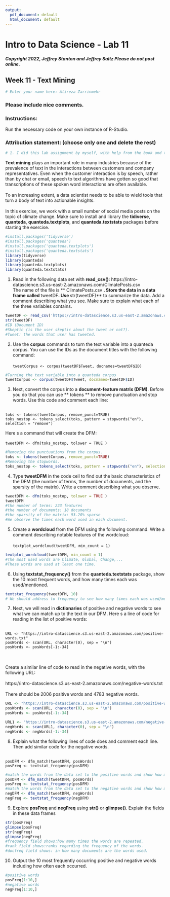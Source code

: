 ```yaml
---
output:
  pdf_document: default
  html_document: default
---
```


# Intro to Data Science - Lab 11
##### Copyright 2022, Jeffrey Stanton and Jeffrey Saltz   Please do not post online.

## Week 11 - Text Mining

```r
# Enter your name here: Alireza Zarrinmehr
```

### Please include nice comments. <br>
### Instructions: 
Run the necessary code on your own instance of R-Studio.

### Attribution statement: (choose only one and delete the rest)

```r
# 1. I did this lab assignment by myself, with help from the book and the professor.

```

**Text mining** plays an important role in many industries because of
the prevalence of text in the interactions between customers and company
representatives. Even when the customer interaction is by speech, rather than by
chat or email, speech to text algorithms have gotten so good that transcriptions of
these spoken word interactions are often available. <br><br>To an increasing extent, a data
scientist needs to be able to wield tools that turn a body of text into actionable
insights.<br><br>
In this exercise, we work with a small number of social media posts on the topic of
climate change. Make sure to install and library the **tidiverse**, **quanteda**, **quanteda.textplots**, and **quanteda.textstats** packages
before starting the exercise.

```r
#install.packages('tidyverse')
#install.packages('quanteda')
#install.packages('quanteda.textplots')
#install.packages('quanteda.textstats')
library(tidyverse)
library(quanteda)
library(quanteda.textplots)
library(quanteda.textstats)
```

1. Read in the following data set with **read_csv()**:
https://intro-datascience.s3.us-east-2.amazonaws.com/ClimatePosts.csv <br>
The name of the file is ** ClimatePosts.csv **. Store the data in a data frame called **tweetDF**. Use **str(tweetDF)** to summarize the data. Add a comment describing
what you see. Make sure to explain what each of the three variables contains.

```r
tweetDF <- read_csv('https://intro-datascience.s3.us-east-2.amazonaws.com/ClimatePosts.csv')
str(tweetDF)
#ID (Document ID)
#Skeptic (is the user skeptic about the tweet or not?).
#Tweet: the words that user has tweeted.
```

2. Use the **corpus** commands to turn the text variable into a quanteda corpus. You
can use the IDs as the document titles with the following command:<br><br>
`tweetCorpus <- corpus(tweetDF$Tweet, docnames=tweetDF$ID)`

```r
#Turning the text variable into a quanteda corpus
tweetCorpus <- corpus(tweetDF$Tweet, docnames=tweetDF$ID)
```

3. Next, convert the corpus into a **document-feature matrix (DFM)**. Before you do
that you can use ** tokens ** to remove punctuation and stop words. Use this code and comment each line:<br><br>


```
toks <- tokens(tweetCorpus, remove_punct=TRUE)
toks_nostop <- tokens_select(toks, pattern = stopwords("en"), selection = "remove")
```


Here s a command that will create the DFM:<br><br>
`tweetDFM <- dfm(toks_nostop, tolower = TRUE )`

```r
#Removing the punctuations from the corpus.
toks <- tokens(tweetCorpus, remove_punct=TRUE)
#Removing the stopwords.
toks_nostop <- tokens_select(toks, pattern = stopwords("en"), selection = "remove")
```

4. Type **tweetDFM** in the code cell to find out the basic characteristics of the DFM (the
number of terms, the number of documents, and the sparsity of the matrix).
Write a comment describing what you observe.

```r
tweetDFM <- dfm(toks_nostop, tolower = TRUE )
tweetDFM
#the number of terms: 223 features
#the number of documents: 18 documents
#the sparsity of the matrix: 93.20% sparse
#We observe the times each word used in each document.
```

5. Create a **wordcloud** from the DFM using the following command. Write a
comment describing notable features of the wordcloud:<br><br>
`textplot_wordcloud(tweetDFM, min_count = 1)`

```r
textplot_wordcloud(tweetDFM, min_count = 1)
#The most used words are Climate, Global, Change,...
#These words are used at least one time.
```

6. Using **textstat_frequency()** from the **quanteda.textstats** package, show the 10
most frequent words, and how many times each was used/mentioned.

```r
textstat_frequency(tweetDFM, 10)
# We should address to frequency to see how many times each was used/mentioned.
```

7. Next, we will read in **dictionaries** of positive and negative words to see what we
can match up to the text in our DFM. Here s a line of code for reading in the list of
positive words:<br><br>


```
URL <- "https://intro-datascience.s3.us-east-2.amazonaws.com/positive-words.txt"
posWords <- scan(URL, character(0), sep = "\n")
posWords <- posWords[-1:-34]
```

 <br><br>
Create a similar line of code to read in the negative words, with the following
URL:<br><br> https://intro-datascience.s3.us-east-2.amazonaws.com/negative-words.txt  <br><br>
There should be 2006 positive words and 4783 negative words.

```r
URL <- "https://intro-datascience.s3.us-east-2.amazonaws.com/positive-words.txt"
posWords <- scan(URL, character(0), sep = "\n")
posWords <- posWords[-1:-34]

URL1 <- "https://intro-datascience.s3.us-east-2.amazonaws.com/negative-words.txt"
negWords <- scan(URL1, character(0), sep = "\n")
negWords <- negWords[-1:-34]
```

8. Explain what the following lines of code does and comment each line. Then add
similar code for the negative words.<br><br>


```
posDFM <- dfm_match(tweetDFM, posWords)
posFreq <- textstat_frequency(posDFM)
```


```r
#match the words from the data set to the positive words and show how many matches are there:
posDFM <- dfm_match(tweetDFM, posWords)
posFreq <- textstat_frequency(posDFM)
#match the words from the data set to the negative words and show how many matches are there:
negDFM <- dfm_match(tweetDFM, negWords)
negFreq <- textstat_frequency(negDFM)
```

9. Explore **posFreq** and **negFreq** using **str()** or **glimpse()**. Explain the fields in these data frames

```r
str(posFreq)
glimpse(posFreq)
str(negFreq)
glimpse(negFreq)
#frequency field shows:how many times the words are repeated.
#rank field shows:ranks regarding the frequency of the words.
#docfreq field shows: in how many documents are the words used.
```

10. Output the 10 most frequently occurring positive and negative words
including how often each occurred.

```r
#positive words
posFreq[1:10,]
#negative words
negFreq[1:10,]
```

